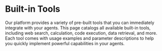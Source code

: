 # Built-in Tools

Our platform provides a variety of pre-built tools that you can immediately integrate with your agents. This page catalogs all available built-in tools, including web search, calculation, code execution, data retrieval, and more. Each tool comes with usage examples and parameter descriptions to help you quickly implement powerful capabilities in your agents. 